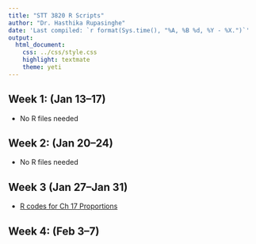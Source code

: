 ```yaml
---
title: "STT 3820 R Scripts"
author: "Dr. Hasthika Rupasinghe"
date: 'Last compiled: `r format(Sys.time(), "%A, %B %d, %Y - %X.")`'
output:
  html_document:
    css: ../css/style.css
    highlight: textmate
    theme: yeti
---
```


<script type="text/x-mathjax-config">
MathJax.Hub.Config({
  TeX: { equationNumbers: { autoNumber: "AMS" } }
});
</script>





## Week 1: (Jan 13--17) {-}


* No R files needed


## Week 2: (Jan 20--24) {-}

* No R files needed



## Week 3 (Jan 27--Jan 31) {-}

* [R codes for Ch 17 Proportions](../Lecture Notes/Ch17_proportions.html)

## Week 4: (Feb 3--7) {-}


